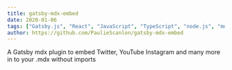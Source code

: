 ```yaml
---
title: gatsby-mdx-embed
date: 2020-01-06
tags: ["Gatsby.js", "React", "JavaScript", "TypeScript", "node.js", "mdx"]
author: https://github.com/PaulieScanlon/gatsby-mdx-embed
---
```


A Gatsby mdx plugin to embed Twitter, YouTube Instagram and many more in to your .mdx without imports
